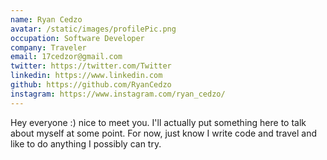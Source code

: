 ```yaml
---
name: Ryan Cedzo
avatar: /static/images/profilePic.png
occupation: Software Developer
company: Traveler
email: 17cedzor@gmail.com
twitter: https://twitter.com/Twitter
linkedin: https://www.linkedin.com
github: https://github.com/RyanCedzo
instagram: https://www.instagram.com/ryan_cedzo/
---
```


Hey everyone :\) nice to meet you. I'll actually put something here to talk about myself at some point. For now, just know I write code and travel and like to do anything I possibly can try.
